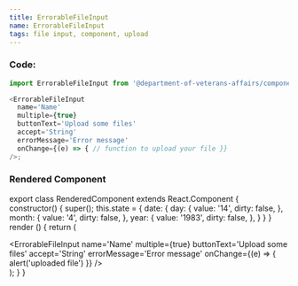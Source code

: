 ```yaml
---
title: ErrorableFileInput
name: ErrorableFileInput
tags: file input, component, upload
---
```



### Code:

```javascript
import ErrorableFileInput from '@department-of-veterans-affairs/component-library/ErrorableFileInput'

<ErrorableFileInput
  name='Name'
  multiple={true}
  buttonText='Upload some files'
  accept='String'
  errorMessage='Error message'
  onChange={(e) => { // function to upload your file }}
/>;
```

### Rendered Component

export class RenderedComponent extends React.Component {
  constructor() {
    super();
    this.state = {
      date: {
        day: {
          value: '14',
          dirty: false,
        },
        month: {
          value: '4',
          dirty: false,
        },
        year: {
          value: '1983',
          dirty: false,
        },
      }
    }
  }
  render () {
    return (
      <div className="site-c-reactcomp__rendered">
        <ErrorableFileInput
          name='Name'
          multiple={true}
          buttonText='Upload some files'
          accept='String'
          errorMessage='Error message'
          onChange={(e) => { alert('uploaded file') }}
        />
      </div>
    );
  }
}

<RenderedComponent />
